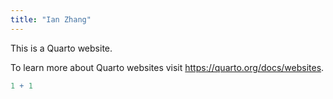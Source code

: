 ```yaml
---
title: "Ian Zhang"
---
```


This is a Quarto website.

To learn more about Quarto websites visit <https://quarto.org/docs/websites>.

```r
1 + 1
```
